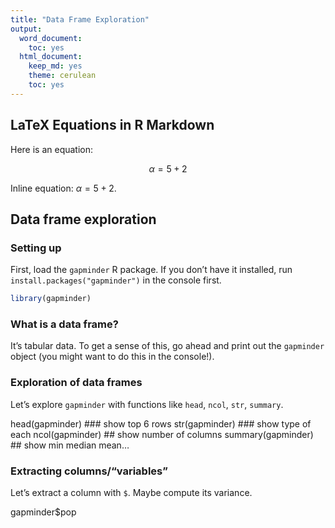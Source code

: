 ```yaml
---
title: "Data Frame Exploration"
output:
  word_document:
    toc: yes
  html_document:
    keep_md: yes
    theme: cerulean
    toc: yes
---
```


## LaTeX Equations in R Markdown

Here is an equation:

$$\alpha = 5 + 2$$

Inline equation: $\alpha = 5 + 2$. 

## Data frame exploration

### Setting up

First, load the `gapminder` R package. If you don't have it installed, run `install.packages("gapminder")` in the console first.

```r
library(gapminder)
```

### What is a data frame?

It's tabular data. To get a sense of this, go ahead and print out the `gapminder` object (you might want to do this in the console!).

### Exploration of data frames

Let's explore `gapminder` with functions like `head`, `ncol`, `str`, `summary`.

head(gapminder)     ### show top 6 rows
str(gapminder)      ### show type of each 
ncol(gapminder)     ## show number of columns
summary(gapminder)  ## show min median mean...

### Extracting columns/"variables"

Let's extract a column with `$`. Maybe compute its variance.


gapminder$pop